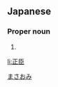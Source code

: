 ==Japanese==
{{ja-kanjitab|正|臣}}

===Proper noun===
{{ja-pos|proper|まさおみ}}

# {{given name|male|lang=ja}}

[[Category:Japanese male given names|まさおみ]]

[[li:正臣]]